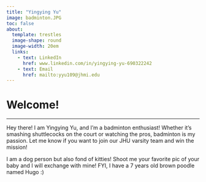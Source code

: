 ```yaml
---
title: "Yingying Yu"
image: badminton.JPG
toc: false
about: 
  template: trestles
  image-shape: round
  image-width: 20em
  links: 
    - text: LinkedIn
      href: www.linkedin.com/in/yingying-yu-690322242
    - text: Email
      href: mailto:yyu109@jhmi.edu
---
```


# Welcome!

------------------------------------------------------------------------

Hey there! I am Yingying Yu, and I'm a badminton enthusiast! Whether it's smashing shuttlecocks on the court or watching the pros, badminton is my passion. Let me know if you want to join our JHU varsity team and win the mission!

I am a dog person but also fond of kitties! Shoot me your favorite pic of your baby and I will exchange with mine! FYI, I have a 7 years old brown poodle named Hugo :)
